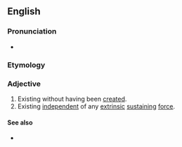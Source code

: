 ==English==

===Pronunciation===
* {{a|UK}} {{IPA|/ˌsɛlfɛɡzˈɪstənt/|lang=en}}

===Etymology===
{{prefix|en|self|existent}}

===Adjective===
{{en-adj}}

# Existing without having been [[create]]d.
# Existing [[independent]] of any [[extrinsic]] [[sustain]]ing [[force]].

====See also====
* {{l|en|God}}